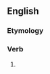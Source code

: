 ==English==

===Etymology===
{{suffix|en|shame|eth|alt2=(e)th}}

===Verb===
{{head|en|verb form}}

# {{en-archaic third-person singular of|shame}}